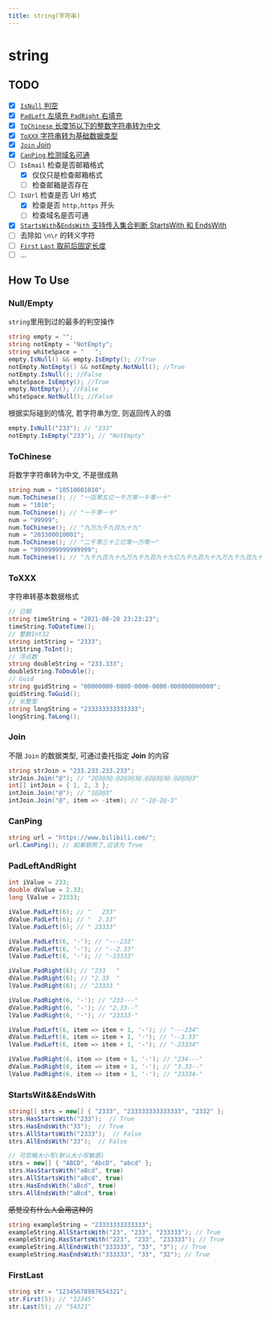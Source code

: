 ```yaml
---
title: string(字符串)
---
```

# string

## TODO

- [x] [`IsNull` 判空](#nullempty)
- [x] [`PadLeft` 左填充 `PadRight` 右填充](#padleftandright)
- [x] [`ToChinese` 长度16以下的整数字符串转为中文](#tochinese)
- [x] [`ToXXX` 字符串转为基础数据类型](#toxxx)
- [x] [`Join` Join](#join)
- [x] [`CanPing` 检测域名可通](#canping)
- [ ] `IsEmail` 检查是否邮箱格式
  - [x] 仅仅只是检查邮箱格式
  - [ ] 检查邮箱是否存在
- [ ] `IsUrl` 检查是否 Url 格式
  - [x] 检查是否 `http,https` 开头
  - [ ] 检查域名是否可通
- [x] [`StartsWith`&`EndsWith` 支持传入集合判断 StartsWith 和 EndsWith](#startswitendswith)
- [ ] 去除如 `\n\r` 的转义字符
- [ ] [`First` `Last` 取前后固定长度](#firstlast)
- [ ] ...

## How To Use

### Null/Empty

`string`里用到过的最多的判空操作

```csharp
string empty = "";
string notEmpty = "NotEmpty";
string whiteSpace = "   ";
empty.IsNull() && empty.IsEmpty(); //True
notEmpty.NotEmpty() && notEmpty.NotNull(); //True
notEmpty.IsNull(); //False
whiteSpace.IsEmpty(); //True
empty.NotEmpty(); //False
whiteSpace.NotNull(); //False
```

根据实际碰到的情况, 若字符串为空, 则返回传入的值

```csharp
empty.IsNull("233"); // "233"
notEmpty.IsEmpty("233"); // "NotEmpty"
```

### ToChinese

将数字字符串转为中文, 不是很成熟

```csharp
string num = "10510001010";
num.ToChinese(); // "一百零五亿一千万零一千零一十"
num = "1010";
num.ToChinese(); // "一千零一十"
num = "99999";
num.ToChinese(); // "九万九千九百九十九"
num = "203300010001";
num.ToChinese(); // "二千零三十三亿零一万零一"
num = "9999999999999999";
num.ToChinese(); // "九千九百九十九万九千九百九十九亿九千九百九十九万九千九百九十九"
```

### ToXXX

字符串转基本数据格式

```csharp
// 日期
string timeString = "2021-08-28 23:23:23";
timeString.ToDateTime();
// 整数Int32
string intString = "2333";
intString.ToInt();
// 浮点数
string doubleString = "233.333";
doubleString.ToDouble();
// Guid
string guidString = "00000000-0000-0000-0000-000000000000";
guidString.ToGuid();
// 长整型
string longString = "233333333333333";
longString.ToLong();
```

### Join

不限 `Join` 的数据类型, 可通过委托指定 **Join** 的内容

```csharp
string strJoin = "233.233.233.233";
strJoin.Join("@"); // "2@3@3@.@2@3@3@.@2@3@3@.@2@3@3"
int[] intJoin = { 1, 2, 3 };
intJoin.Join("@"); // "1@2@3"
intJoin.Join("@", item => -item); // "-1@-2@-3"
```

### CanPing

```csharp
string url = "https://www.bilibili.com/";
url.CanPing(); // 如果联网了,应该为 True
```

### PadLeftAndRight

```csharp
int iValue = 233;
double dValue = 2.33;
long lValue = 23333;

iValue.PadLeft(6); // "   233"
dValue.PadLeft(6); // "  2.33"
lValue.PadLeft(6); // " 23333"

iValue.PadLeft(6, '-'); // "---233"
dValue.PadLeft(6, '-'); // "--2.33"
lValue.PadLeft(6, '-'); // "-23333"

iValue.PadRight(6); // "233   "
dValue.PadRight(6); // "2.33  "
lValue.PadRight(6); // "23333 "

iValue.PadRight(6, '-'); // "233---"
dValue.PadRight(6, '-'); // "2.33--"
lValue.PadRight(6, '-'); // "23333-"

iValue.PadLeft(6, item => item + 1, '-'); // "---234"
dValue.PadLeft(6, item => item + 1, '-'); // "--3.33"
lValue.PadLeft(6, item => item + 1, '-'); // "-23334"

iValue.PadRight(6, item => item + 1, '-'); // "234---"
dValue.PadRight(6, item => item + 1, '-'); // "3.33--"
lValue.PadRight(6, item => item + 1, '-'); // "23334-"
```

### StartsWit&&EndsWith

```csharp
string[] strs = new[] { "2333", "233333333333333", "2332" };
strs.HasStartsWith("233");  // True
strs.HasEndsWith("33");  // True
strs.AllStartsWith("2333");  // False
strs.AllEndsWith("33");  // False

// 可忽略大小写(默认大小写敏感)
strs = new[] { "ABCD", "AbcD", "abcd" };
strs.HasStartsWith("aBcd", true)
strs.AllStartsWith("aBcd", true)
strs.HasEndsWith("aBcd", true)
strs.AllEndsWith("aBcd", true)
```

~~感觉没有什么人会用这种的~~

```csharp
string exampleString = "23333333333333";
exampleString.AllStartsWith("23", "233", "233333"); // True
exampleString.HasStartsWith("223", "233", "233333"); // True
exampleString.AllEndsWith("333333", "33", "3"); // True
exampleString.HasEndsWith("333333", "33", "32"); // True
```

### FirstLast

```csharp
string str = "12345678987654321";
str.First(5); // "12345"
str.Last(5); // "54321"
```
